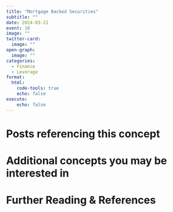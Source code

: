 ```yaml
---
title: "Mortgage Backed Securities"
subtitle: ""
date: 2024-03-21
event: 10
image: ""
twitter-card:
  image: ""
open-graph:
  image: ""
categories:
  - Finance
  - Leverage
format:
  html:
    code-tools: true
    echo: false
execute:
    echo: false
---
```


# Posts referencing this concept

# Additional concepts you may be interested in

# Further Reading & References
